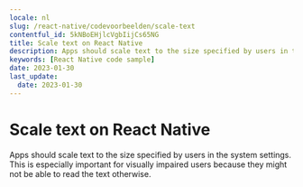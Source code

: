 ```yaml
---
locale: nl
slug: /react-native/codevoorbeelden/scale-text
contentful_id: 5kNBoEHjlcVgbIijCs65NG
title: Scale text on React Native
description: Apps should scale text to the size specified by users in the system settings.
keywords: [React Native code sample]
date: 2023-01-30
last_update:
  date: 2023-01-30
---
```


# Scale text on React Native

Apps should scale text to the size specified by users in the system settings. This is especially important for visually impaired users because they might not be able to read the text otherwise.

<CodeSample id="text-scale" locale="nl" platform="react native"/>
